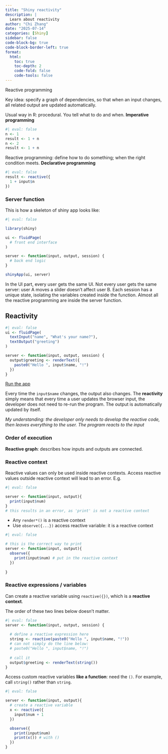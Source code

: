 ```yaml
---
title: "Shiny reactivity"
description: |
  Learn about reactivity
author: "Chi Zhang"
date: "2025-07-14"
categories: [Shiny]
sidebar: false
code-block-bg: true
code-block-border-left: true
format: 
  html:
    toc: true
    toc-depth: 2
    code-fold: false
    code-tools: false
---
```



Reactive programming 


Key idea: specify a graph of dependencies, so that when an input changes, all related output are updated automatically.

Usual way in R: procedural. You tell what to do and when. **Imperative programming**

```r
#| eval: false
n <- 1
result <- 1 + n
n <- 2
result <- 1 + n
```

Reactive programming: define how to do something; when the right condition meets. **Declarative programming**

```r
#| eval: false
result <- reactive({
  1 + input$n
})
```



### Server function 

This is how a skeleton of shiny app looks like:

```r
#| eval: false

library(shiny)

ui <- fluidPage(
  # front end interface
)

server <- function(input, output, session) {
  # back end logic
}

shinyApp(ui, server)
```


In the UI part, every user gets the same UI. Not every user gets the same server: user A moves a slider doesn't affect user B. Each session has a unique state, isolating the variables created inside the function. Almost all the reactive programming are inside the server function. 

## Reactivity

```r
#| eval: false
ui <- fluidPage(
  textInput("name", "What's your name?"),
  textOutput("greeting")
)

server <- function(input, output, session) {
  output$greeting <- renderText({
    paste0("Hello ", input$name, "!")
  })
}
```

[Run the app](https://hadley.shinyapps.io/ms-connection/)

Every time the `input$name` changes, the output also changes. The **reactivity** simply means that every time a user updates the browser input, the developer does not need to re-run the program. The output is automatically updated by itself. 

*My understanding: the developer only needs to develop the reactive code, then leaves everything to the user. The program reacts to the input*


### Order of execution 

 **Reactive graph**: describes how inputs and outputs are connected.


### Reactive context

Reactive values can only be used inside reactive contexts. Access reactive values outside reactive context will lead to an error. E.g. 

```r
#| eval: false

server <- function(input, output){
  print(input$num)
}
# this results in an error, as 'print' is not a reactive context
```

- Any `render*()` is a reactive context
- Use `observe({...})` access reactive variable: it is a reactive context


```r
#| eval: false

# this is the correct way to print
server <- function(input, output){
  observe({ 
    print(input$num) # put in the reactive context
  })
  
}
```


### Reactive expressions / variables

Can create a reactive variable using `reactive({})`, which is a **reactive context**.

The order of these two lines below doesn't matter.

```r
#| eval: false
server <- function(input, output, session) {
  
  # define a reactive expression here
  string <- reactive(paste0("Hello ", input$name, "!"))
  # can not simply do the line below:
  # paste0("Hello ", input$name, "!")
  
  # call it 
  output$greeting <- renderText(string())
}
```



Access custom reactive variables **like a function**: need the `()`. For example, call `string()` rather than `string`.


```r
#| eval: false

server <- function(input, output){
  # create a reactive variable
  x <- reactive({
    input$num + 1
  })  

  observe({
    print(input$num)
    print(x()) # with ()
  })
}

```















